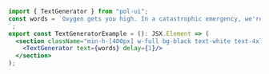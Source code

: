 ```jsx
import { TextGenerator } from "pol-ui";
const words = `Oxygen gets you high. In a catastrophic emergency, we're taking giant, panicked breaths. Suddenly you become euphoric, docile. You accept your fate. It's all right here. Emergency water landing, six hundred miles an hour. Blank faces, calm as Hindu cows
`;
export const TextGeneratorExample = (): JSX.Element => (
  <section className="min-h-[400px] w-full bg-black text-white text-4xl text-center font-bold py-20 flex flex-col justify-center">
    <TextGenerator text={words} delay={1}/>
  </section>
);
```
